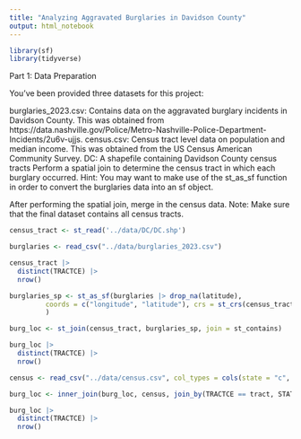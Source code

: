 ```yaml
---
title: "Analyzing Aggravated Burglaries in Davidson County"
output: html_notebook
---
```


```r
library(sf)
library(tidyverse)
```

Part 1: Data Preparation

You've been provided three datasets for this project:

burglaries_2023.csv: Contains data on the aggravated burglary incidents in Davidson County. This was obtained from https://data.nashville.gov/Police/Metro-Nashville-Police-Department-Incidents/2u6v-ujjs.
census.csv: Census tract level data on population and median income. This was obtained from the US Census American Community Survey.
DC: A shapefile containing Davidson County census tracts
Perform a spatial join to determine the census tract in which each burglary occurred. Hint: You may want to make use of the st_as_sf function in order to convert the burglaries data into an sf object.

After performing the spatial join, merge in the census data. Note: Make sure that the final dataset contains all census tracts.

```r
census_tract <- st_read('../data/DC/DC.shp')
```

```r
burglaries <- read_csv("../data/burglaries_2023.csv")
```
```r
census_tract |> 
  distinct(TRACTCE) |> 
  nrow()
```

```r
burglaries_sp <- st_as_sf(burglaries |> drop_na(latitude),
         coords = c("longitude", "latitude"), crs = st_crs(census_tract)
         )
```

```r
burg_loc <- st_join(census_tract, burglaries_sp, join = st_contains)
```

```r
burg_loc |> 
  distinct(TRACTCE) |> 
  nrow()
```


```r
census <- read_csv("../data/census.csv", col_types = cols(state = "c", county = "c"))
```

```r
burg_loc <- inner_join(burg_loc, census, join_by(TRACTCE == tract, STATEFP == state, COUNTYFP == county))
```

```r
burg_loc |> 
  distinct(TRACTCE) |> 
  nrow()
```

